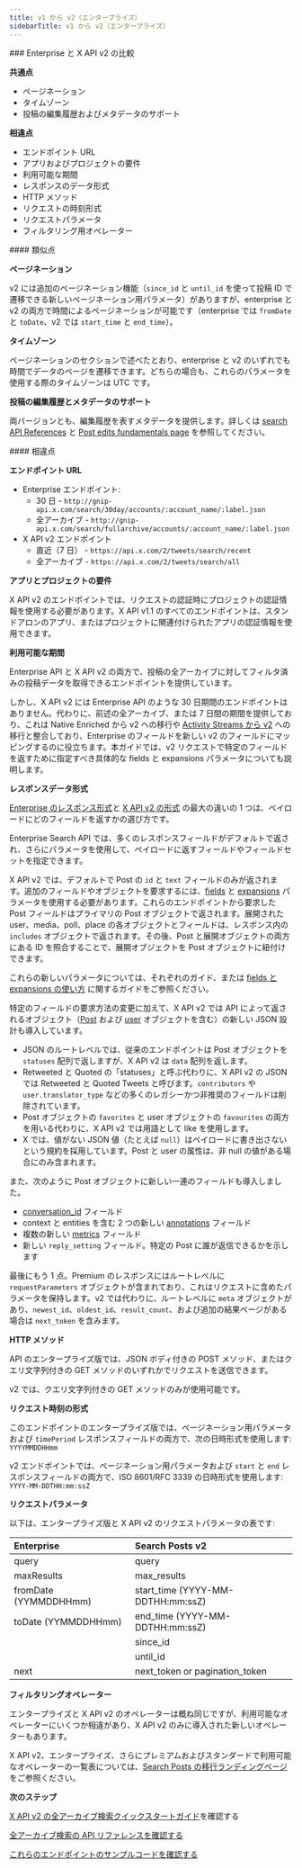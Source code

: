 ```yaml
---
title: v1 から v2（エンタープライズ）
sidebarTitle: v1 から v2（エンタープライズ）
---
```


<div id="enterprise-compared-to-x-api-v2">
  ### Enterprise と X API v2 の比較
</div>

**共通点**

- ページネーション
- タイムゾーン
- 投稿の編集履歴およびメタデータのサポート

**相違点**

- エンドポイント URL
- アプリおよびプロジェクトの要件
- 利用可能な期間
- レスポンスのデータ形式
- HTTP メソッド
- リクエストの時刻形式
- リクエストパラメータ
- フィルタリング用オペレーター

<div id="similarities">
  #### 類似点
</div>

**ページネーション**

v2 には追加のページネーション機能（`since_id` と `until_id` を使って投稿 ID で遷移できる新しいページネーション用パラメータ）がありますが、enterprise と v2 の両方で時間によるページネーションが可能です（enterprise では `fromDate` と `toDate`、v2 では `start_time` と `end_time`）。
 

**タイムゾーン**

ページネーションのセクションで述べたとおり、enterprise と v2 のいずれでも時間でデータのページを遷移できます。どちらの場合も、これらのパラメータを使用する際のタイムゾーンは UTC です。

**投稿の編集履歴とメタデータのサポート**

両バージョンとも、編集履歴を表すメタデータを提供します。詳しくは [search API References](/ja/x-api/posts/recent-search) と [Post edits fundamentals page](/ja/x-api/fundamentals/edit-posts) を参照してください。 

<div id="differences">
  #### 相違点
</div>

**エンドポイント URL**

- Enterprise エンドポイント:
  - 30 日 - `http://gnip-api.x.com/search/30day/accounts/:account_name/:label.json`
  - 全アーカイブ - `http://gnip-api.x.com/search/fullarchive/accounts/:account_name/:label.json`
- X API v2 エンドポイント
  - 直近（7 日） - `https://api.x.com/2/tweets/search/recent`
  - 全アーカイブ - `https://api.x.com/2/tweets/search/all`

**アプリとプロジェクトの要件**

X API v2 のエンドポイントでは、リクエストの認証時にプロジェクトの認証情報を使用する必要があります。X API v1.1 のすべてのエンドポイントは、スタンドアロンのアプリ、またはプロジェクトに関連付けられたアプリの認証情報を使用できます。
 

**利用可能な期間**

Enterprise API と X API v2 の両方で、投稿の全アーカイブに対してフィルタ済みの投稿データを取得できるエンドポイントを提供しています。

しかし、X API v2 には Enterprise API のような 30 日期間のエンドポイントはありません。代わりに、前述の全アーカイブ、または 7 日間の期間を提供しており、これは Native Enriched から v2 への移行や [Activity Streams から v2](/ja/x-api/migrate/data-format-migration#migrating-from-activity-streams-data-format-to-v2) への移行と整合しており、Enterprise のフィールドを新しい v2 のフィールドにマッピングするのに役立ちます。本ガイドでは、v2 リクエストで特定のフィールドを返すために指定すべき具体的な fields と expansions パラメータについても説明します。
 

**レスポンスデータ形式**

[Enterprise のレスポンス形式](https://developer.x.com/x-api/enterprise-gnip-2.0/fundamentals/data-dictionary)と [X API v2 の形式](/ja/x-api/fundamentals/data-dictionary) の最大の違いの 1 つは、ペイロードにどのフィールドを返すかの選び方です。

Enterprise Search API では、多くのレスポンスフィールドがデフォルトで返され、さらにパラメータを使用して、ペイロードに返すフィールドやフィールドセットを指定できます。

X API v2 では、デフォルトで Post の `id` と `text` フィールドのみが返されます。追加のフィールドやオブジェクトを要求するには、[fields](/ja/x-api/fundamentals/fields) と [expansions](/ja/x-api/fundamentals/expansions) パラメータを使用する必要があります。これらのエンドポイントから要求した Post フィールドはプライマリの Post オブジェクトで返されます。展開された user、media、poll、place の各オブジェクトとフィールドは、レスポンス内の `includes` オブジェクトで返されます。その後、Post と展開オブジェクトの両方にある ID を照合することで、展開オブジェクトを Post オブジェクトに紐付けできます。

これらの新しいパラメータについては、それぞれのガイド、または [fields と expansions の使い方](/ja/x-api/fundamentals/data-dictionary#how-to-use-fields-and-expansions) に関するガイドをご参照ください。

特定のフィールドの要求方法の変更に加えて、X API v2 では API によって返されるオブジェクト（[Post](/ja/x-api/fundamentals/data-dictionary#tweet) および [user](/ja/x-api/fundamentals/data-dictionary#user) オブジェクトを含む）の新しい JSON 設計も導入しています。

- JSON のルートレベルでは、従来のエンドポイントは Post オブジェクトを `statuses` 配列で返しますが、X API v2 は `data` 配列を返します。
- Retweeted と Quoted の「statuses」と呼ぶ代わりに、X API v2 の JSON では Retweeted と Quoted Tweets と呼びます。`contributors` や `user.translator_type` などの多くのレガシーかつ非推奨のフィールドは削除されています。
- Post オブジェクトの `favorites` と user オブジェクトの `favourites` の両方を用いる代わりに、X API v2 では用語として like を使用します。
- X では、値がない JSON 値（たとえば `null`）はペイロードに書き出さないという規約を採用しています。Post と user の属性は、非 null の値がある場合にのみ含まれます。
   

また、次のように Post オブジェクトに新しい一連のフィールドも導入しました。

- [conversation\_id](/ja/x-api/fundamentals/conversation-id) フィールド
- context と entities を含む 2 つの新しい [annotations](/ja/x-api/fundamentals/post-annotations) フィールド
- 複数の新しい [metrics](/ja/x-api/fundamentals/metrics) フィールド
- 新しい `reply_setting` フィールド。特定の Post に誰が返信できるかを示します

最後にもう 1 点。Premium のレスポンスにはルートレベルに `requestParameters` オブジェクトが含まれており、これはリクエストに含めたパラメータを保持します。v2 では代わりに、ルートレベルに `meta` オブジェクトがあり、`newest_id`、`oldest_id`、`result_count`、および追加の結果ページがある場合は `next_token` を含みます。

**HTTP メソッド**

API のエンタープライズ版では、JSON ボディ付きの POST メソッド、またはクエリ文字列付きの GET メソッドのいずれかでリクエストを送信できます。

v2 では、クエリ文字列付きの GET メソッドのみが使用可能です。
 

**リクエスト時刻の形式**

このエンドポイントのエンタープライズ版では、ページネーション用パラメータおよび `timePeriod` レスポンスフィールドの両方で、次の日時形式を使用します: `YYYYMMDDHHmm`

v2 エンドポイントでは、ページネーション用パラメータおよび `start` と `end` レスポンスフィールドの両方で、ISO 8601/RFC 3339 の日時形式を使用します: `YYYY-MM-DDTHH:mm:ssZ
 `

**リクエストパラメータ**

以下は、エンタープライズ版と X API v2 のリクエストパラメータの表です:

| Enterprise | Search Posts v2 |
| :--- | :--- |
| query | query |
| maxResults | max\_results |
| fromDate (YYMMDDHHmm) | start\_time (YYYY-MM-DDTHH:mm:ssZ) |
| toDate (YYMMDDHHmm) | end\_time (YYYY-MM-DDTHH:mm:ssZ) |
|     | since\_id |
|     | until\_id |
| next | next\_token or pagination\_token |

**フィルタリングオペレーター**

エンタープライズと X API v2 のオペレーターは概ね同じですが、利用可能なオペレーターにいくつか相違があり、X API v2 のみに導入された新しいオペレーターもあります。

X API v2、エンタープライズ、さらにプレミアムおよびスタンダードで利用可能なオペレーターの一覧表については、[Search Posts の移行ランディングページ](/ja/x-api/posts/search/migrate/overview)をご参照ください。

**次のステップ**

[X API v2 の全アーカイブ検索クイックスタートガイド](/ja/x-api/posts/search/quickstart/full-archive-search)を確認する

[全アーカイブ検索の API リファレンスを確認する](/ja/x-api/posts/full-archive-search)

[これらのエンドポイントのサンプルコードを確認する](https://github.com/xdevplatform/Twitter-API-v2-sample-code)